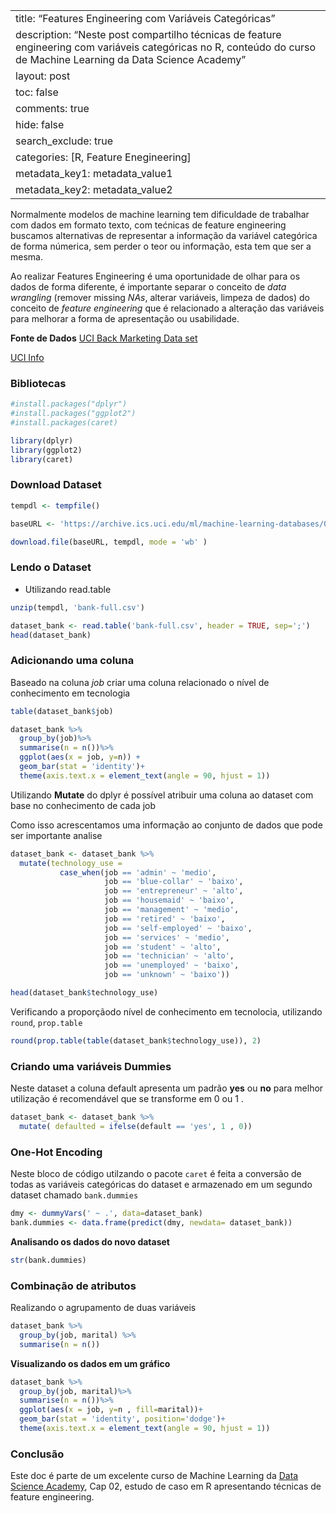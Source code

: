 
---
title: "Features Engineering com Variáveis Categóricas"
description: "Neste post compartilho técnicas de feature engineering com variáveis categóricas no R, conteúdo do curso de Machine Learning da Data Science Academy"
layout: post
toc: false
comments: true
hide: false
search_exclude: true
categories: [R, Feature Enegineering]
metadata_key1: metadata_value1
metadata_key2: metadata_value2
---




Normalmente modelos de machine learning tem dificuldade de trabalhar com dados em formato texto, com tećnicas de feature engineering buscamos alternativas de representar a informação da variável categórica de forma númerica, sem perder o teor ou informação, esta tem que ser a mesma.

Ao realizar Features Engineering é uma oportunidade de olhar para os dados de forma diferente, é importante separar o conceito de *data wrangling* (remover missing *NAs*, alterar variáveis, limpeza de dados) do conceito de *feature engineering* que é relacionado a alteração das variáveis para melhorar a forma de apresentação ou usabilidade.

**Fonte de Dados**
[UCI Back Marketing Data set](https://archive.ics.uci.edu/ml/machine-learning-databases/00222/bank.zip)

[UCI Info](https://archive.ics.uci.edu/ml/datasets/bank+marketing)


### Bibliotecas

```r
#install.packages("dplyr")
#install.packages("ggplot2")
#install.packages(caret)

library(dplyr)
library(ggplot2)
library(caret)

```


### Download Dataset

```r
tempdl <- tempfile()

baseURL <- 'https://archive.ics.uci.edu/ml/machine-learning-databases/00222/bank.zip'

download.file(baseURL, tempdl, mode = 'wb' )

```



### Lendo o Dataset
 - Utilizando read.table
 
```r

unzip(tempdl, 'bank-full.csv')

dataset_bank <- read.table('bank-full.csv', header = TRUE, sep=';')
head(dataset_bank)
```

### Adicionando uma coluna

Baseado na coluna *job* criar uma coluna relacionado o nível de conhecimento em tecnologia


```r
table(dataset_bank$job)

```

```r
dataset_bank %>%
  group_by(job)%>%
  summarise(n = n())%>%
  ggplot(aes(x = job, y=n)) + 
  geom_bar(stat = 'identity')+
  theme(axis.text.x = element_text(angle = 90, hjust = 1))
```

Utilizando **Mutate** do dplyr é possível atribuir uma coluna ao dataset com base no conhecimento de cada job

Como isso acrescentamos uma informação ao conjunto de dados que pode ser importante analise

```r

dataset_bank <- dataset_bank %>%
  mutate(technology_use = 
           case_when(job == 'admin' ~ 'medio',
                     job == 'blue-collar' ~ 'baixo',
                     job == 'entrepreneur' ~ 'alto',
                     job == 'housemaid' ~ 'baixo',
                     job == 'management' ~ 'medio',
                     job == 'retired' ~ 'baixo',
                     job == 'self-employed' ~ 'baixo',
                     job == 'services' ~ 'medio',
                     job == 'student' ~ 'alto',
                     job == 'technician' ~ 'alto',
                     job == 'unemployed' ~ 'baixo',
                     job == 'unknown' ~ 'baixo'))

head(dataset_bank$technology_use)
```

Verificando a proporçãodo nível de  conhecimento em tecnolocia, utilizando `round`, `prop.table`

```r
round(prop.table(table(dataset_bank$technology_use)), 2)
```

### Criando uma variáveis Dummies

Neste dataset a coluna default apresenta um padrão **yes** ou **no** para melhor utilização é recomendável que se transforme em 0 ou 1 .

```r
dataset_bank <- dataset_bank %>%
  mutate( defaulted = ifelse(default == 'yes', 1 , 0))

```


### One-Hot Encoding

Neste bloco de código utilzando o pacote `caret` é feita a conversão de todas as variáveis categóricas do dataset e armazenado em um segundo dataset chamado `bank.dummies`

```r
dmy <- dummyVars(' ~ .', data=dataset_bank)
bank.dummies <- data.frame(predict(dmy, newdata= dataset_bank))
```

**Analisando os dados do novo dataset**
```r
str(bank.dummies)
```

### Combinação de atributos

Realizando o agrupamento de duas variáveis

```r
dataset_bank %>%
  group_by(job, marital) %>%
  summarise(n = n())

```


**Visualizando os dados em um gráfico**

```r
dataset_bank %>%
  group_by(job, marital)%>%
  summarise(n = n())%>%
  ggplot(aes(x = job, y=n , fill=marital))+
  geom_bar(stat = 'identity', position='dodge')+
  theme(axis.text.x = element_text(angle = 90, hjust = 1))
```

### Conclusão

Este doc é parte de um excelente curso de Machine Learning da  [Data Science Academy](https://www.datascienceacademy.com.br/start), Cap 02, estudo de caso em R apresentando técnicas de feature engineering. 


